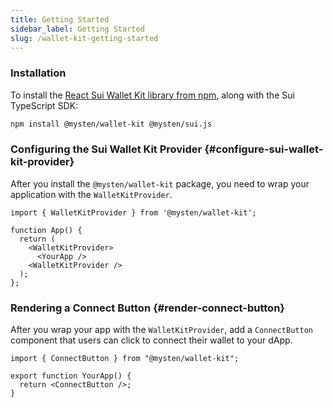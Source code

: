 ```yaml
---
title: Getting Started
sidebar_label: Getting Started
slug: /wallet-kit-getting-started
---
```


### Installation

To install the [React Sui Wallet Kit library from npm](https://www.npmjs.com/package/@mysten/wallet-kit), along with the Sui TypeScript SDK:

```bash
npm install @mysten/wallet-kit @mysten/sui.js
```

### Configuring the Sui Wallet Kit Provider {#configure-sui-wallet-kit-provider}

After you install the `@mysten/wallet-kit` package, you need to wrap your application with the `WalletKitProvider`.

```tsx
import { WalletKitProvider } from '@mysten/wallet-kit';

function App() {
  return (
    <WalletKitProvider>
      <YourApp />
    <WalletKitProvider />
  );
};
```

### Rendering a Connect Button {#render-connect-button}

After you wrap your app with the `WalletKitProvider`, add a `ConnectButton` component that users can click to connect their wallet to your dApp.

```tsx
import { ConnectButton } from "@mysten/wallet-kit";

export function YourApp() {
  return <ConnectButton />;
}
```
